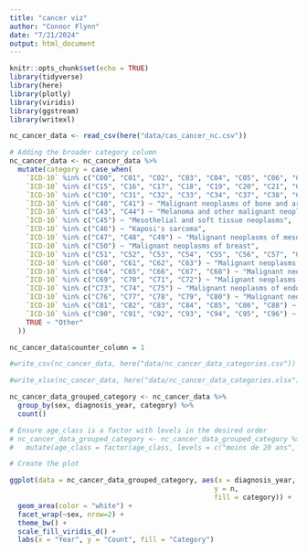 ```yaml
---
title: "cancer viz"
author: "Connor Flynn"
date: "7/21/2024"
output: html_document
---
```



```r
knitr::opts_chunk$set(echo = TRUE)
library(tidyverse)
library(here)
library(plotly)
library(viridis)
library(ggstream)
library(writexl)
```

```r
nc_cancer_data <- read_csv(here("data/cas_cancer_nc.csv"))
```

```r
# Adding the broader category column
nc_cancer_data <- nc_cancer_data %>%
  mutate(category = case_when(
    `ICD-10` %in% c("C00", "C01", "C02", "C03", "C04", "C05", "C06", "C07", "C08", "C09", "C10", "C11", "C12", "C13", "C14") ~ "Malignant neoplasms of lip, oral cavity and pharynx",
    `ICD-10` %in% c("C15", "C16", "C17", "C18", "C19", "C20", "C21", "C22", "C23", "C24", "C25", "C26") ~ "Malignant neoplasms of digestive organs",
    `ICD-10` %in% c("C30", "C31", "C32", "C33", "C34", "C37", "C38", "C39") ~ "Malignant neoplasms of respiratory and intrathoracic organs",
    `ICD-10` %in% c("C40", "C41") ~ "Malignant neoplasms of bone and articular cartilage",
    `ICD-10` %in% c("C43", "C44") ~ "Melanoma and other malignant neoplasms of skin",
    `ICD-10` %in% c("C45") ~ "Mesothelial and soft tissue neoplasms",
    `ICD-10` %in% c("C46") ~ "Kaposi's sarcoma",
    `ICD-10` %in% c("C47", "C48", "C49") ~ "Malignant neoplasms of mesothelial and soft tissue",
    `ICD-10` %in% c("C50") ~ "Malignant neoplasms of breast",
    `ICD-10` %in% c("C51", "C52", "C53", "C54", "C55", "C56", "C57", "C58") ~ "Malignant neoplasms of female genital organs",
    `ICD-10` %in% c("C60", "C61", "C62", "C63") ~ "Malignant neoplasms of male genital organs",
    `ICD-10` %in% c("C64", "C65", "C66", "C67", "C68") ~ "Malignant neoplasms of urinary tract",
    `ICD-10` %in% c("C69", "C70", "C71", "C72") ~ "Malignant neoplasms of eye, brain, and other parts of the central nervous system",
    `ICD-10` %in% c("C73", "C74", "C75") ~ "Malignant neoplasms of endocrine glands",
    `ICD-10` %in% c("C76", "C77", "C78", "C79", "C80") ~ "Malignant neoplasms of ill-defined, secondary and unspecified sites",
    `ICD-10` %in% c("C81", "C82", "C83", "C84", "C85", "C86", "C88") ~ "Malignant neoplasms of lymphoid, hematopoietic and related tissue",
    `ICD-10` %in% c("C90", "C91", "C92", "C93", "C94", "C95", "C96") ~ "Malignant neoplasms of lymphoid, hematopoietic and related tissue",
    TRUE ~ "Other"
  ))
```

```r
nc_cancer_data$counter_column = 1
```

```r
#write_csv(nc_cancer_data, here("data/nc_cancer_data_categories.csv"))
```

```r
#write_xlsx(nc_cancer_data, here("data/nc_cancer_data_categories.xlsx"))
```


```r
nc_cancer_data_grouped_category <- nc_cancer_data %>% 
  group_by(sex, diagnosis_year, category) %>% 
  count()
```

```r
# Ensure age_class is a factor with levels in the desired order
# nc_cancer_data_grouped_category <- nc_cancer_data_grouped_category %>%
#   mutate(age_class = factor(age_class, levels = c("moins de 20 ans", "20-29 ans", "30-39 ans", "40-49 ans", "50-59 ans", "60-69 ans", "70-79 ans", "80 ans et +")))
```

```r
# Create the plot

ggplot(data = nc_cancer_data_grouped_category, aes(x = diagnosis_year, 
                                                  y = n,
                                                  fill = category)) +
  geom_area(color = "white") +
  facet_wrap(~sex, nrow=2) +
  theme_bw() +
  scale_fill_viridis_d() +
  labs(x = "Year", y = "Count", fill = "Category")
```




